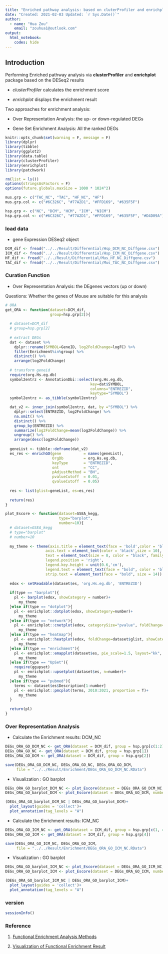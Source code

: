 ```yaml
---
title: "Enriched pathway analysis: based on cluterProfiler and enrichplot"
date: "Created: 2021-02-03 Updated: `r Sys.Date()`"
author: 
  - name: "Hua Zou"
    email: "zouhua1@outlook.com"
output: 
  html_notebook:
    codes: hide
---
```


## Introduction

Performing Enriched pathway analysis via **clusterProfiler** and **enrichplot** package based on the DESeq2 results

* *clusterProfiler* calculates the enrichment score

* *enrichplot* displays the enrichment result

Two approaches for enrichment analysis:

* Over Representation Analysis: the up- or down-regulated DEGs 

* Gene Set Enrichment Analysis: All the ranked DEGs

```r
knitr::opts_chunk$set(warning = F, message = F)
library(dplyr)
library(tibble)
library(ggplot2)
library(data.table)
library(clusterProfiler)
library(enrichplot)
library(patchwork)

rm(list = ls())
options(stringsAsFactors = F)
options(future.globals.maxSize = 1000 * 1024^2)

mus.grp <- c("TAC_NC", "TAC", "HF_NC", "HF")
mus.grp.col <- c("#6C326C", "#77A2D1", "#FFD169", "#635F5F")

hsp.grp <- c("NC", "DCM", "HCM", "ICM", "NICM")
hsp.grp.col <- c("#6C326C", "#77A2D1", "#FFD169", "#635F5F", "#D4D09A")
```


### load data 

* gene Expression DESeq2 object
```r
DCM_dif <- fread("../../Result/Differential/Hsp_DCM_NC_Diffgene.csv")
ICM_dif <- fread("../../Result/Differential/Hsp_ICM_NC_Diffgene.csv")
HF_dif <- fread("../../Result/Differential/Mus_HF_NC_Diffgene.csv")
TAC_dif <- fread("../../Result/Differential/Mus_TAC_NC_Diffgene.csv")
```


### Curation Function 

* Over Representation Analysis: the DEgenes vectors (up or down)

Questions: Whether the genes of Mouse are suitable for this analysis
```r
# ORA 
get_ORA <- function(dataset=DCM_dif,
                    group=hsp.grp[2]){
  
  # dataset=DCM_dif
  # group=hsp.grp[2]
  
  # extract DEGs
  dat <- dataset %>% 
    dplyr::rename(SYMBOL=GeneID, log2FoldChange=logFC) %>%
    filter(Enrichment%in%group) %>%
    distinct() %>%
    arrange(log2FoldChange)
  
  # transform geneid
  require(org.Hs.eg.db)
  symbol2entrz <- AnnotationDbi::select(org.Hs.eg.db,
                                      key=dat$SYMBOL, 
                                      columns="ENTREZID",
                                      keytype="SYMBOL")
  symbol2entrz <- as_tibble(symbol2entrz)

  dat_v2 <- inner_join(symbol2entrz, dat, by ="SYMBOL") %>%
    dplyr::select(ENTREZID, log2FoldChange) %>%
    na.omit() %>% 
    distinct() %>% 
    group_by(ENTREZID) %>% 
    summarize(log2FoldChange=mean(log2FoldChange)) %>%
    ungroup() %>%
    arrange(desc(log2FoldChange))
  
  geneList <- tibble::deframe(dat_v2)  
  es_res <- enrichGO(gene          = names(geneList),
                     OrgDb         = org.Hs.eg.db,
                     keyType       = "ENTREZID",
                     ont           = "CC",
                     pAdjustMethod = "BH",
                     pvalueCutoff  = 0.01,
                     qvalueCutoff  = 0.05)
  
  res <- list(glist=geneList, es=es_res) 
  
  return(res)
}

plot_Escore <- function(dataset=GSEA_kegg,
                        type="barplot",
                        number=10){
  # dataset=GSEA_kegg
  # type="barplot"
  # number=10
  
  my_theme <- theme(axis.title = element_text(face = 'bold',color = 'black',size = 14),
                  axis.text = element_text(color = 'black',size = 10),
                  text = element_text(size = 8, color = "black", family="serif"),
                  legend.position = 'right',
                  legend.key.height = unit(0.6,'cm'),
                  legend.text = element_text(face = "bold", color = 'black',size = 10),
                  strip.text = element_text(face = "bold", size = 14))
  
  edox <- setReadable(dataset$es, 'org.Hs.eg.db', 'ENTREZID')
  
  if(type == "barplot"){
    pl <- barplot(edox, showCategory = number)+
      my_theme
  }else if(type == "dotplot"){
    pl <- enrichplot::dotplot(edox, showCategory=number)+
      my_theme
  }else if(type == "network"){
    pl <- enrichplot::cnetplot(edox, categorySize="pvalue", foldChange=dataset$glist, showCategory = 3)+
      my_theme
  }else if(type == "heatmap"){
    pl <- enrichplot::heatplot(edox, foldChange=dataset$glist, showCategory = number)+
      my_theme
  }else if(type == "enrichment"){
    pl <- enrichplot::emapplot(dataset$es, pie_scale=1.5, layout="kk", showCategory = number)+
      my_theme
  }else if(type == "UpSet"){
    require(ggupset)
    pl <- enrichplot::upsetplot(dataset$es, n=number)+
      my_theme
  }else if(type == "pubmed"){                    
    terms <- dataset$es$Description[1:number]
    pl <- enrichplot::pmcplot(terms, 2010:2021, proportion = T)+
      my_theme
  }
  
  return(pl)
}
```


### Over Representation Analysis

* Calculate the Enrichment results: DCM_NC
```r
DEGs_ORA_GO_DCM_NC <- get_ORA(dataset = DCM_dif, group = hsp.grp[c(1:2)])
DEGs_ORA_GO_NC <- get_ORA(dataset = DCM_dif, group = hsp.grp[1])
DEGs_ORA_GO_DCM <- get_ORA(dataset = DCM_dif, group = hsp.grp[2])

save(DEGs_ORA_GO_DCM_NC, DEGs_ORA_GO_NC, DEGs_ORA_GO_DCM,
     file = "../../Result/Enrichment/DEGs_ORA_GO_DCM_NC.RData")
```


* Visualization : GO barplot
```r
DEGs_ORA_GO_barplot_DCM_NC <- plot_Escore(dataset = DEGs_ORA_GO_DCM_NC, number = 10, type = "barplot")
DEGs_ORA_GO_barplot_DCM <- plot_Escore(dataset = DEGs_ORA_GO_DCM, number = 10, type = "barplot")

(DEGs_ORA_GO_barplot_DCM_NC | DEGs_ORA_GO_barplot_DCM)+
  plot_layout(guides = 'collect')+
  plot_annotation(tag_levels = "A")
```

* Calculate the Enrichment results: ICM_NC
```r
DEGs_ORA_GO_ICM_NC <- get_ORA(dataset = ICM_dif, group = hsp.grp[c(1, 4)])
DEGs_ORA_GO_ICM <- get_ORA(dataset = ICM_dif, group = hsp.grp[4])

save(DEGs_ORA_GO_ICM_NC, DEGs_ORA_GO_ICM,
     file = "../../Result/Enrichment/DEGs_ORA_GO_ICM_NC.RData")
```


* Visualization : GO barplot
```r
DEGs_ORA_GO_barplot_ICM_NC <- plot_Escore(dataset = DEGs_ORA_GO_ICM_NC, number = 10, type = "barplot")
DEGs_ORA_GO_barplot_ICM <- plot_Escore(dataset = DEGs_ORA_GO_ICM, number = 10, type = "barplot")

(DEGs_ORA_GO_barplot_ICM_NC | DEGs_ORA_GO_barplot_ICM)+
  plot_layout(guides = 'collect')+
  plot_annotation(tag_levels = "A")
```

### version
```r
sessionInfo()
```


### Reference 

1. [Functional Enrichment Analysis Methods](http://yulab-smu.top/clusterProfiler-book/chapter2.html) 

2. [Visualization of Functional Enrichment Result](http://yulab-smu.top/clusterProfiler-book/chapter12.html#enrichment-map)
